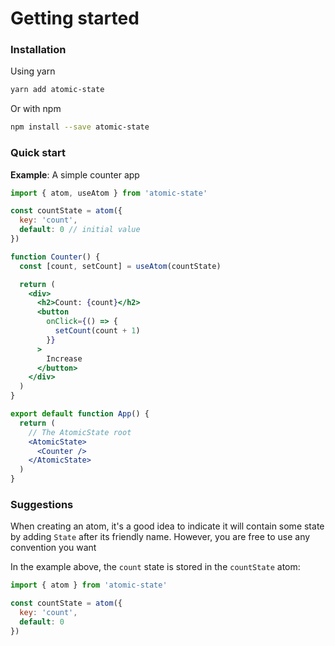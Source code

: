 
# Getting started

### Installation

Using yarn

```bash copy
yarn add atomic-state
```

Or with npm

```bash copy
npm install --save atomic-state
```

### Quick start

**Example**: A simple counter app

```jsx
import { atom, useAtom } from 'atomic-state'

const countState = atom({
  key: 'count',
  default: 0 // initial value
})

function Counter() {
  const [count, setCount] = useAtom(countState)

  return (
    <div>
      <h2>Count: {count}</h2>
      <button
        onClick={() => {
          setCount(count + 1)
        }}
      >
        Increase
      </button>
    </div>
  )
}

export default function App() {
  return (
    // The AtomicState root
    <AtomicState>
      <Counter />
    </AtomicState>
  )
}
```

### Suggestions

When creating an atom, it's a good idea to indicate it will contain some state by adding `State` after its friendly name. However, you are free to use any convention you want

In the example above, the `count` state is stored in the `countState` atom:

```jsx
import { atom } from 'atomic-state'

const countState = atom({
  key: 'count',
  default: 0
})
```
